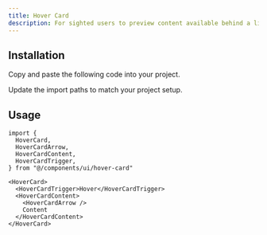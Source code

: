 ```yaml
---
title: Hover Card
description: For sighted users to preview content available behind a link.
---
```


<ComponentPreview component="hover-card" />

## Installation

<ComponentInstall>

<Fragment slot="manual">

<Steps>

<Step>Copy and paste the following code into your project.</Step>

<ComponentSource component="hover-card" />

<Step>Update the import paths to match your project setup.</Step>

</Steps>

</Fragment>

</ComponentInstall>

## Usage

```tsx
import {
  HoverCard,
  HoverCardArrow,
  HoverCardContent,
  HoverCardTrigger,
} from "@/components/ui/hover-card"
```

```tsx
<HoverCard>
  <HoverCardTrigger>Hover</HoverCardTrigger>
  <HoverCardContent>
    <HoverCardArrow />
    Content
  </HoverCardContent>
</HoverCard>
```
